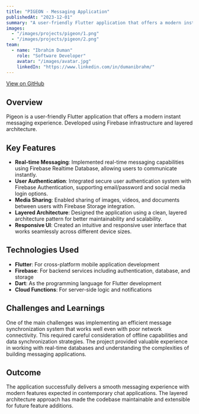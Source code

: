 ```yaml
---
title: "PIGEON - Messaging Application"
publishedAt: "2023-12-01"
summary: "A user-friendly Flutter application that offers a modern instant messaging experience, developed using Firebase infrastructure and layered architecture."
images:
  - "/images/projects/pigeon/1.png"
  - "/images/projects/pigeon/2.png"
team:
  - name: "Ibrahim Duman"
    role: "Software Developer"
    avatar: "/images/avatar.jpg"
    linkedIn: "https://www.linkedin.com/in/dumanibrahm/"
---
```

[View on GitHub](https://github.com/DumanIbrahm/PigeonApp)
## Overview

Pigeon is a user-friendly Flutter application that offers a modern instant messaging experience. Developed using Firebase infrastructure and layered architecture.

## Key Features

- **Real-time Messaging**: Implemented real-time messaging capabilities using Firebase Realtime Database, allowing users to communicate instantly.
- **User Authentication**: Integrated secure user authentication system with Firebase Authentication, supporting email/password and social media login options.
- **Media Sharing**: Enabled sharing of images, videos, and documents between users with Firebase Storage integration.
- **Layered Architecture**: Designed the application using a clean, layered architecture pattern for better maintainability and scalability.
- **Responsive UI**: Created an intuitive and responsive user interface that works seamlessly across different device sizes.

## Technologies Used

- **Flutter**: For cross-platform mobile application development
- **Firebase**: For backend services including authentication, database, and storage
- **Dart**: As the programming language for Flutter development
- **Cloud Functions**: For server-side logic and notifications

## Challenges and Learnings

One of the main challenges was implementing an efficient message synchronization system that works well even with poor network connectivity. This required careful consideration of offline capabilities and data synchronization strategies. The project provided valuable experience in working with real-time databases and understanding the complexities of building messaging applications.

## Outcome

The application successfully delivers a smooth messaging experience with modern features expected in contemporary chat applications. The layered architecture approach has made the codebase maintainable and extensible for future feature additions. 